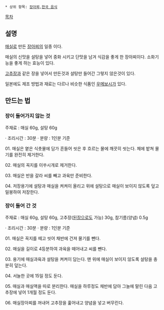  * 상위 항목: [[장아찌]],[[한국 음식]]

[[목차]]
== 설명 ==
[[매실]]로 만든 [[장아찌]]의 일종 이다.

매실의 신맛을 설탕을 넣어 중화 시키고 단맛을 남겨 식감을 좋게 한 장아찌이다. 소화기능을 좋게 하는 효능이 있다.

[[고추장]]과 같은 장을 넣어서 만든것과 설탕만 들어간 그렇지 않은것이 있다.

일본에도 제조 방법과 재료는 다르나 비슷한 식품인 [[우메보시]]가 있다.

== 만드는 법 ==
=== 장이 들어가지 않는 것 ===
주재료 : 매실 60g, 설탕 60g
 
· 조리시간 : 30분
· 분량 : 1인분 기준 

01. 매실은 옅은 식촛물에 담가 흔들어 씻은 후 흐르는 물에 깨끗히 씻는다. 체에 밭쳐 물기를 완전히 제거한다.
 

02. 매실의 꼭지를 이쑤시개로 제거한다.
 

03. 매실은 반을 갈라 씨를 빼고 과육만 준비한다.
 

04. 저장용기에 설탕과 매실을 켜켜이 올리고 위에 설탕으로 매실이 보이지 않도록 덮고 밀봉하여 저장한다.

=== 장이 들어 간 것 ===
주재료 : 매실 60g, 설탕 60g, 고추장([[된장]]으로도 가능)  30g, 참기름(양념) 0.5g
 
· 조리시간 : 30분
· 분량 : 1인분 기준 
 
01. 매실은 꼭지를 떼고 씻어 채반에 건져 물기를 뺀다.

02. 매실을 길이로 4등분하여 과육을 떼어내고 씨를 뺀다.

03. 용기에 매실과육과 설탕을 켜켜이 담는다. 맨 위에 매실이 보이지 않도록 설탕을 충분히 덮는다.

04. 서늘한 곳에 15일 정도 둔다.

05. 매실과 매실액을 따로 분리한다. 매실을 하루정도 채반에 담아 그늘에 말린 다음 고추장에 넣어 1개월 정도 둔다.

06. 매실장아찌를 꺼내어 고추장을 훑어내고 양념을 넣고 버무린다. 

